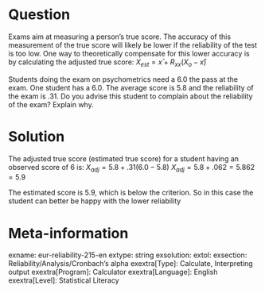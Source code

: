 Question
========
Exams aim at measuring a person's true score. The accuracy of this measurement of the true score will likely be lower if the reliability of the test is too low. One way to theoretically compensate for this lower accuracy is by calculating the adjusted true score: $X_{est} = x̄ + R_{xx}(X_o-x̄)$

Students doing the exam on psychometrics need a 6.0 the pass at the exam. One student has a 6.0. The average score is 5.8 and the reliability of the exam is .31. Do you advise this student to complain about the reliability of the exam? Explain why.


Solution
========
The adjusted true score (estimated true score) for a student having an observed score of 6 is:
$X_{adj} = 5.8 + .31(6.0 - 5.8)$
$X_{adj} = 5.8 + .062 = 5.862 = 5.9$

The estimated score is 5.9, which is below the criterion. So in this case the student can better be happy with the lower reliability


Meta-information
================
exname: eur-reliability-215-en
extype: string
exsolution: 
extol: 
exsection: Reliability/Analysis/Cronbach's alpha
exextra[Type]: Calculate, Interpreting output
exextra[Program]: Calculator
exextra[Language]: English
exextra[Level]: Statistical Literacy
